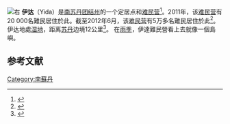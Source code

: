 {{Infobox settlement
<!-- See Template:Infobox settlement for additional fields and descriptions -->
| name                    = 伊达<br>Yida
| native_name             = 
| native_name_lang        = <!-- ISO 639-2 code e.g. "fr" for French. If more than one, use {{lang}} instead -->
| settlement_type         = 
| image_skyline           =
| image_alt               =
| image_caption           =
| image_flag              =
| flag_alt                =
| image_seal              =
| seal_alt                =
| image_shield            =
| shield_alt              =
| nickname                =
| motto                   =
| mottoeng                =
| image_map               =
| map_alt                 =
| map_caption             =
| pushpin_map             =
| pushpin_label_position  =
| pushpin_map_alt         =
| pushpin_map_caption     =
| coordinates             = 
| coor_pinpoint           =
| coordinates_footnotes   =
| subdivision_type        = 國家
| subdivision_name        = [[南蘇丹|南蘇丹]]
| subdivision_type1       = {{link-en|南蘇丹州|States of South Sudan}}
| subdivision_name1       = [[团结州|团结州]]
| subdivision_type2       =
| subdivision_name2       =
| subdivision_type3       =
| subdivision_name3       =
| established_title       =
| established_date        =
| founder                 =
| seat_type               =
| seat                    =
| government_footnotes    =
| leader_party            =
| leader_title            =
| leader_name             =
| unit_pref               = Metric<!-- or US or UK -->
| area_footnotes          =
| area_total_km2          =
| area_land_km2           =
| area_water_km2          =
| area_water_percent      =
| area_note               =
| elevation_footnotes     =
| elevation_m             =
| population_footnotes    =
| population_total        = 50,000 
| population_as_of        = 2012
| population_density_km2  = auto
| population_demonym      =
| population_note         =
| timezone1               =
| utc_offset1             =
| timezone1_DST           =
| utc_offset1_DST         =
| postal_code_type        =
| postal_code             =
| area_code_type          =
| area_code               =
| iso_code                =
| website                 = <!-- {{URL|example.com}} -->
| footnotes               =
}}
[[File:Playing_in_the_Nuba_mountains.jpg|右]]
'''伊达'''（Yida）是[[南苏丹|南苏丹]][[团结州|团结州]]的一个定居点和[[难民营|难民营]]<ref>{{Cite web|title=Running on empty, Sudanese refugees urged to leave unsafe border site|url=http://www.unhcr.org/4efdaa946.html|accessdate=2012-01-01|date=2011-12-30|publisher=[[联合国难民署|联合国难民署]]|archive-date=2019-08-28|archive-url=https://web.archive.org/web/20190828102243/https://www.unhcr.org/4efdaa946.html}}</ref>。2011年，该[[难民营|难民营]]有20 000名難民居住於此。截至2012年6月，该[[难民营|难民营]]有5万多名難民居住於此<ref>{{Cite web|title=Soudan du Sud : "Nos équipes ont vu des gens mourir sur le bas de la route"|url=http://www.lemonde.fr/afrique/article/2012/06/29/soudan-du-sud-nos-equipes-ont-vu-des-gens-mourir-sur-le-bas-de-la-route_1727093_3212.html|accessdate=2012-07-02|date=2012-06-29|work=[[世界报_(法国)|世界报 (法国)]]|publisher=La Vie-Le Monde|language=fr|archive-date=2014-08-23|archive-url=https://web.archive.org/web/20140823181306/http://www.lemonde.fr/afrique/article/2012/06/29/soudan-du-sud-nos-equipes-ont-vu-des-gens-mourir-sur-le-bas-de-la-route_1727093_3212.html}}</ref>。伊达地處[[湿地|湿地]]，距离[[苏丹|苏丹]]边境12公里<ref>{{Cite web|title=UNHCR Chief's Visit Places Spotlight on 'Forgotten Refugee Crisis'|url=http://allafrica.com/stories/201211240331.html|publisher=UNHCR|access-date=2021-02-01|archive-date=2014-11-17|archive-url=https://web.archive.org/web/20141117131710/http://allafrica.com/stories/201211240331.html}}</ref>。 在[[雨季|雨季]]，伊達難民營看上去就像一個島嶼。

== 参考文献 ==
{{Reflist}}

[[Category:南蘇丹|Category:南蘇丹]]